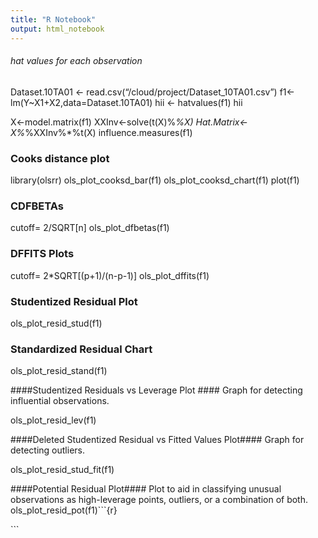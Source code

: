 ```yaml
---
title: "R Notebook"
output: html_notebook
---
```

###### hat values for each observation ######

Dataset.10TA01 <- read.csv("/cloud/project/Dataset_10TA01.csv")
f1<-lm(Y~X1+X2,data=Dataset.10TA01)
hii <- hatvalues(f1)
hii

X<-model.matrix(f1)
XXInv<-solve(t(X)%*%X)
Hat.Matrix<-X%*%XXInv%*%t(X)
influence.measures(f1)

### Cooks distance plot####
library(olsrr)
ols_plot_cooksd_bar(f1)
ols_plot_cooksd_chart(f1)
plot(f1)


### CDFBETAs####

cutoff= 2/SQRT[n]
ols_plot_dfbetas(f1)

### DFFITS Plots####

cutoff= 2*SQRT[(p+1)/(n-p-1)]
ols_plot_dffits(f1)

### Studentized Residual Plot ####
ols_plot_resid_stud(f1)

### Standardized Residual Chart ####
ols_plot_resid_stand(f1)

####Studentized Residuals vs Leverage Plot ####
Graph for detecting influential observations.

ols_plot_resid_lev(f1)


####Deleted Studentized Residual vs Fitted Values Plot####
Graph for detecting outliers.

ols_plot_resid_stud_fit(f1)

####Potential Residual Plot####
Plot to aid in classifying unusual observations as high-leverage points, outliers, or a combination of both.
ols_plot_resid_pot(f1)```{r}

```

